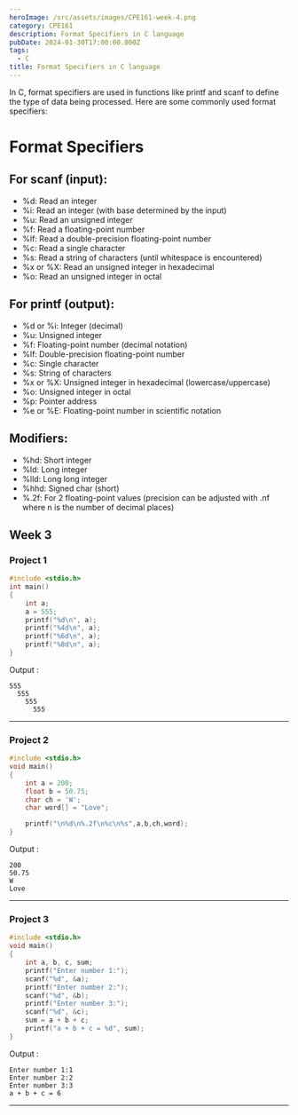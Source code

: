 ```yaml
---
heroImage: /src/assets/images/CPE161-week-4.png
category: CPE161
description: Format Specifiers in C language
pubDate: 2024-01-30T17:00:00.000Z
tags:
  - C
title: Format Specifiers in C language
---
```


In C, format specifiers are used in functions like printf and scanf to define the type of data being processed. Here are some commonly used format specifiers:
# Format Specifiers

## For scanf (input): 
- %d: Read an integer
- %i: Read an integer (with base determined by the input)
- %u: Read an unsigned integer
- %f: Read a floating-point number
- %lf: Read a double-precision floating-point number
- %c: Read a single character
- %s: Read a string of characters (until whitespace is encountered)
- %x or %X: Read an unsigned integer in hexadecimal
- %o: Read an unsigned integer in octal

## For printf (output): 
- %d or %i: Integer (decimal)
- %u: Unsigned integer
- %f: Floating-point number (decimal notation)
- %lf: Double-precision floating-point number
- %c: Single character
- %s: String of characters
- %x or %X: Unsigned integer in hexadecimal (lowercase/uppercase)
- %o: Unsigned integer in octal
- %p: Pointer address
- %e or %E: Floating-point number in scientific notation

## Modifiers:
- %hd: Short integer
- %ld: Long integer
- %lld: Long long integer
- %hhd: Signed char (short)
- %.2f: For 2 floating-point values (precision can be adjusted with .nf where n is the number of decimal places)

## Week 3

### Project 1

```c
#include <stdio.h>
int main()
{
    int a;
    a = 555;
    printf("%d\n", a);
    printf("%4d\n", a);
    printf("%6d\n", a);
    printf("%8d\n", a);
}
```

Output :

```plaintext
555
  555
    555
      555
```

---

### Project 2

```c
#include <stdio.h>
void main()
{
    int a = 200;
    float b = 50.75;
    char ch = 'W';
    char word[] = "Love";

    printf("\n%d\n%.2f\n%c\n%s",a,b,ch,word);
}

```

Output :

```plaintext
200
50.75
W
Love
```

---

### Project 3

```c
#include <stdio.h>
void main()
{
    int a, b, c, sum;
    printf("Enter number 1:");
    scanf("%d", &a);
    printf("Enter number 2:");
    scanf("%d", &b);
    printf("Enter number 3:");
    scanf("%d", &c);
    sum = a + b + c;
    printf("a + b + c = %d", sum);
}

```

Output :

```plaintext
Enter number 1:1
Enter number 2:2
Enter number 3:3
a + b + c = 6
```

---
